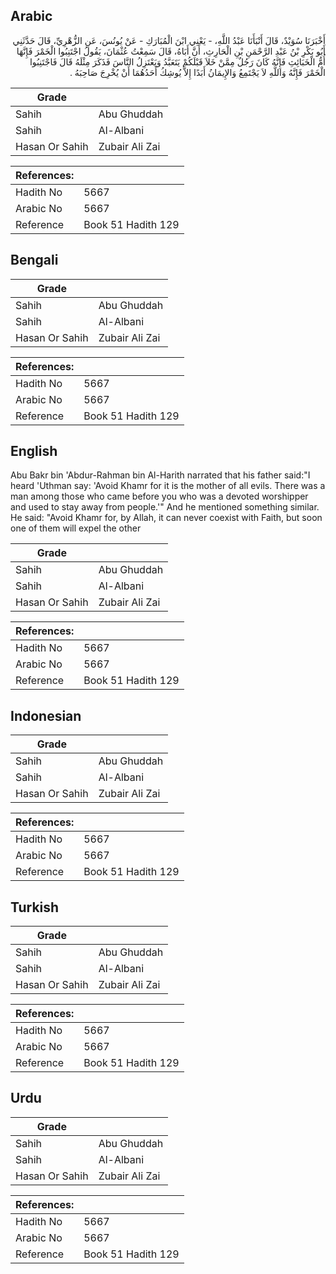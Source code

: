 ## Arabic


<div dir="rtl" lang="ar" style={{fontSize:'larger',backgroundColor:'#f8f9fa',padding:20}}>
أَخْبَرَنَا سُوَيْدٌ، قَالَ أَنْبَأَنَا عَبْدُ اللَّهِ، - يَعْنِي ابْنَ الْمُبَارَكِ - عَنْ يُونُسَ، عَنِ الزُّهْرِيِّ، قَالَ حَدَّثَنِي أَبُو بَكْرِ بْنُ عَبْدِ الرَّحْمَنِ بْنِ الْحَارِثِ، أَنَّ أَبَاهُ، قَالَ سَمِعْتُ عُثْمَانَ، يَقُولُ اجْتَنِبُوا الْخَمْرَ فَإِنَّهَا أُمُّ الْخَبَائِثِ فَإِنَّهُ كَانَ رَجُلٌ مِمَّنْ خَلاَ قَبْلَكُمْ يَتَعَبَّدُ وَيَعْتَزِلُ النَّاسَ فَذَكَرَ مِثْلَهُ قَالَ فَاجْتَنِبُوا الْخَمْرَ فَإِنَّهُ وَاللَّهِ لاَ يَجْتَمِعُ وَالإِيمَانُ أَبَدًا إِلاَّ يُوشِكُ أَحَدُهُمَا أَنْ يُخْرِجَ صَاحِبَهُ ‏.‏
</div>
<div style={{backgroundColor:'#f8f9fa',padding:20, marginBottom: 10}}><table> <thead> <tr> <th>Grade</th> <th></th> </tr> </thead> <tbody> <tr><td>Sahih</td><td>Abu Ghuddah</td></tr><tr><td>Sahih</td><td>Al-Albani</td></tr><tr><td>Hasan Or Sahih</td><td>Zubair Ali Zai</td></tr></tbody></table><table> <thead> <tr> <th>References:</th> <th></th> </tr> </thead> <tbody><tr><td>Hadith No</td><td>5667</td></tr><tr><td>Arabic No</td><td>5667</td></tr><tr><td>Reference</td><td>Book 51 Hadith 129</td></tr></tbody></table></div>

## Bengali


<div dir="ltr" lang="bn" style={{fontSize:'larger',backgroundColor:'#f8f9fa',padding:20}}>

</div>
<div style={{backgroundColor:'#f8f9fa',padding:20, marginBottom: 10}}><table> <thead> <tr> <th>Grade</th> <th></th> </tr> </thead> <tbody> <tr><td>Sahih</td><td>Abu Ghuddah</td></tr><tr><td>Sahih</td><td>Al-Albani</td></tr><tr><td>Hasan Or Sahih</td><td>Zubair Ali Zai</td></tr></tbody></table><table> <thead> <tr> <th>References:</th> <th></th> </tr> </thead> <tbody><tr><td>Hadith No</td><td>5667</td></tr><tr><td>Arabic No</td><td>5667</td></tr><tr><td>Reference</td><td>Book 51 Hadith 129</td></tr></tbody></table></div>

## English


<div dir="ltr" lang="en" style={{fontSize:'larger',backgroundColor:'#f8f9fa',padding:20}}>
Abu Bakr bin 'Abdur-Rahman bin Al-Harith narrated that his father said:"I heard 'Uthman say: 'Avoid Khamr for it is the mother of all evils. There was a man among those who came before you who was a devoted worshipper and used to stay away from people.'" And he mentioned something similar. He said: "Avoid Khamr for, by Allah, it can never coexist with Faith, but soon one of them will expel the other
</div>
<div style={{backgroundColor:'#f8f9fa',padding:20, marginBottom: 10}}><table> <thead> <tr> <th>Grade</th> <th></th> </tr> </thead> <tbody> <tr><td>Sahih</td><td>Abu Ghuddah</td></tr><tr><td>Sahih</td><td>Al-Albani</td></tr><tr><td>Hasan Or Sahih</td><td>Zubair Ali Zai</td></tr></tbody></table><table> <thead> <tr> <th>References:</th> <th></th> </tr> </thead> <tbody><tr><td>Hadith No</td><td>5667</td></tr><tr><td>Arabic No</td><td>5667</td></tr><tr><td>Reference</td><td>Book 51 Hadith 129</td></tr></tbody></table></div>

## Indonesian


<div dir="ltr" lang="id" style={{fontSize:'larger',backgroundColor:'#f8f9fa',padding:20}}>

</div>
<div style={{backgroundColor:'#f8f9fa',padding:20, marginBottom: 10}}><table> <thead> <tr> <th>Grade</th> <th></th> </tr> </thead> <tbody> <tr><td>Sahih</td><td>Abu Ghuddah</td></tr><tr><td>Sahih</td><td>Al-Albani</td></tr><tr><td>Hasan Or Sahih</td><td>Zubair Ali Zai</td></tr></tbody></table><table> <thead> <tr> <th>References:</th> <th></th> </tr> </thead> <tbody><tr><td>Hadith No</td><td>5667</td></tr><tr><td>Arabic No</td><td>5667</td></tr><tr><td>Reference</td><td>Book 51 Hadith 129</td></tr></tbody></table></div>

## Turkish


<div dir="ltr" lang="tr" style={{fontSize:'larger',backgroundColor:'#f8f9fa',padding:20}}>

</div>
<div style={{backgroundColor:'#f8f9fa',padding:20, marginBottom: 10}}><table> <thead> <tr> <th>Grade</th> <th></th> </tr> </thead> <tbody> <tr><td>Sahih</td><td>Abu Ghuddah</td></tr><tr><td>Sahih</td><td>Al-Albani</td></tr><tr><td>Hasan Or Sahih</td><td>Zubair Ali Zai</td></tr></tbody></table><table> <thead> <tr> <th>References:</th> <th></th> </tr> </thead> <tbody><tr><td>Hadith No</td><td>5667</td></tr><tr><td>Arabic No</td><td>5667</td></tr><tr><td>Reference</td><td>Book 51 Hadith 129</td></tr></tbody></table></div>

## Urdu


<div dir="rtl" lang="ur" style={{fontSize:'larger',backgroundColor:'#f8f9fa',padding:20}}>

</div>
<div style={{backgroundColor:'#f8f9fa',padding:20, marginBottom: 10}}><table> <thead> <tr> <th>Grade</th> <th></th> </tr> </thead> <tbody> <tr><td>Sahih</td><td>Abu Ghuddah</td></tr><tr><td>Sahih</td><td>Al-Albani</td></tr><tr><td>Hasan Or Sahih</td><td>Zubair Ali Zai</td></tr></tbody></table><table> <thead> <tr> <th>References:</th> <th></th> </tr> </thead> <tbody><tr><td>Hadith No</td><td>5667</td></tr><tr><td>Arabic No</td><td>5667</td></tr><tr><td>Reference</td><td>Book 51 Hadith 129</td></tr></tbody></table></div>